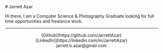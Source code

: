 
<body>
# Jarrett Azar

Hi there, I am a Computer Science & Photography Graduate looking for full time opportunities and freelance work.
</body>
  
---

<div>
  <center>
  [Github](https://github.com/JarrettAzar)
  <br />
  [LinkedIn](https://linkedin.com/in/JarrettAzar)
  <br />
  jarrett.b.azar@gmail.com
  </center>
</div>
